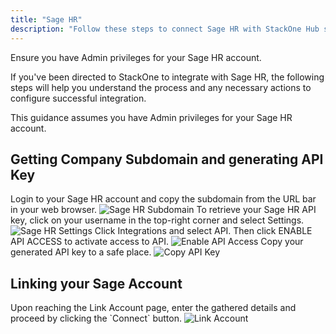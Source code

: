 ```yaml
---
title: "Sage HR"
description: "Follow these steps to connect Sage HR with StackOne Hub successfully."
---
```



<Warning>
  Ensure you have Admin privileges for your Sage HR account.
</Warning>

If you've been directed to StackOne to integrate with Sage HR, the following steps will help you understand the process and any necessary actions to configure successful integration.

This guidance assumes you have Admin privileges for your Sage HR account.

## Getting Company Subdomain and generating API Key

<Steps>
  <Step title="Login to Sage HR">
    Login to your Sage HR account and copy the subdomain from the URL bar in your web browser.
    <Frame>
      <img className='rounded-md' style={{ margin: '0 auto', border: '1px solid #efefef' }} alt="Sage HR Subdomain" src="/images/sagehr/image1.png" />
    </Frame>
  </Step>

  <Step title="Navigate to Settings">
    To retrieve your Sage HR API key, click on your username in the top-right corner and select Settings.
    <Frame>
      <img className='rounded-md' style={{ margin: '0 auto', border: '1px solid #efefef' }} alt="Sage HR Settings" src="/images/sagehr/image2.png" />
    </Frame>
  </Step>

  <Step title="Enable API Access">
    Click Integrations and select API. Then click ENABLE API ACCESS to activate access to API.
    <Frame>
      <img className='rounded-md' style={{ margin: '0 auto', border: '1px solid #efefef' }} alt="Enable API Access" src="/images/sagehr/image3.png" />
    </Frame>
  </Step>

  <Step title="Copy API Key">
    Copy your generated API key to a safe place.
    <Frame>
      <img className='rounded-md' style={{ margin: '0 auto', border: '1px solid #efefef' }} alt="Copy API Key" src="/images/sagehr/image4.png" />
    </Frame>
  </Step>
</Steps>

## Linking your Sage Account

<Steps>
  <Step title="Enter API Key and Subdomain">
    Upon reaching the Link Account page, enter the gathered details and proceed by clicking the `Connect` button.
    <Frame>
      <img className='rounded-md' style={{ margin: '0 auto', border: '1px solid #efefef' }} alt="Link Account" src="/images/sagehr/image5.png" />
    </Frame>
  </Step>
</Steps>

<IntegrationFooter />
